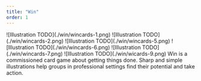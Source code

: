 ```yaml
---
title: "Win"
order: 1
---
```


<Illustrations>
    ![Illustration TODO](./win/wincards-1.png)
    ![Illustration TODO](./win/wincards-2.png)
        ![Illustration TODO](./win/wincards-5.png)
        ![Illustration TODO](./win/wincards-6.png)
        ![Illustration TODO](./win/wincards-7.png)
        ![Illustration TODO](./win/wicards-9.png)
</Illustrations>

<Description>
    Win is a commissioned card game about getting things done. Sharp and simple illustrations help groups in professional settings find their potential and take action.
</Description>

